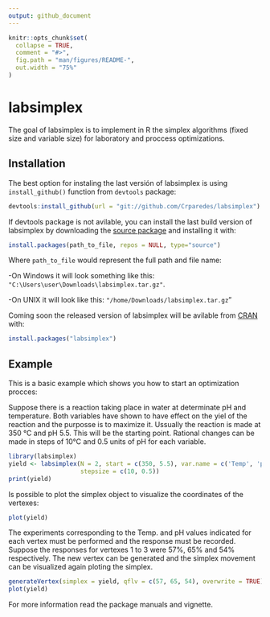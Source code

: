 ```yaml
---
output: github_document
---
```


<!-- README.md is generated from README.Rmd. Please edit that file -->

```r
knitr::opts_chunk$set(
  collapse = TRUE,
  comment = "#>",
  fig.path = "man/figures/README-",
  out.width = "75%"
)
```
# labsimplex

The goal of labsimplex is to implement in R the simplex algorithms (fixed size and variable size) for laboratory and proccess optimizations.

## Installation

The best option for instaling the last versión of labsimplex is using `install_github()` function from `devtools` package:
``` r
devtools:install_github(url = "git://github.com/Crparedes/labsimplex")
``` 
If devtools package is not avilable, you can install the last build version of labsimplex by downloading the [source package](https://github.com/Crparedes/labsimplex/blob/master/labsimplex.tar.gz) and installing it with:
``` r
install.packages(path_to_file, repos = NULL, type="source")
```
Where `path_to_file` would represent the full path and file name:

-On Windows it will look something like this: `"C:\Users\user\Downloads\labsimplex.tar.gz"`.

-On UNIX it will look like this: `"/home/Downloads/labsimplex.tar.gz`"

Coming soon the released version of labsimplex will be avilable from [CRAN](https://CRAN.R-project.org) with:

``` r
install.packages("labsimplex")
```

## Example

This is a basic example which shows you how to start an optimization procces:

Suppose there is a reaction taking place in water at determinate pH and temperature. Both variables have shown to have effect on the yiel of the reaction and the purposse is to maximize it. Ussually the reaction is made at 350 °C and pH 5.5. This will be the starting point. Rational changes can be made in steps of 10°C and 0.5 units of pH for each variable.
```r
library(labsimplex)
yield <- labsimplex(N = 2, start = c(350, 5.5), var.name = c('Temp', 'pH'),
                    stepsize = c(10, 0.5))
print(yield)
```

Is possible to plot the simplex object to visualize the coordinates of the vertexes:
```r
plot(yield)
```

The experiments corresponding to the Temp. and pH values indicated for each vertex must be performed and the response must be recorded. Suppose the responses for vertexes 1 to 3 were 57\%, 65\% and 54\% respectively. The new vertex can be generated and the simplex movement can be visualized again ploting the simplex.

```r
generateVertex(simplex = yield, qflv = c(57, 65, 54), overwrite = TRUE)
plot(yield)
```

For more information read the package manuals and vignette.
